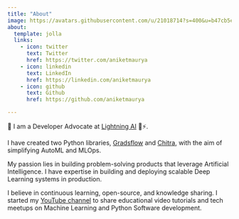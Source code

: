 ```yaml
---
title: "About"
image: https://avatars.githubusercontent.com/u/21018714?s=400&u=b47cb5eb401714a0e38aa8d32ec7031e5c30e346&v=4
about:
  template: jolla
  links:
    - icon: twitter
      text: Twitter
      href: https://twitter.com/aniketmaurya
    - icon: linkedin
      text: LinkedIn
      href: https://linkedin.com/aniketmaurya
    - icon: github
      text: Github
      href: https://github.com/aniketmaurya

---
```


👋 I am a Developer Advocate at [Lightning AI](https://lightning.ai/) 🥑⚡️.

I have created two Python libraries, [Gradsflow](https://github.com/gradsflow/gradsflow) and [Chitra](https://chitra.readthedocs.io/en/latest/), with the aim of simplifying AutoML and MLOps.

My passion lies in building problem-solving products that leverage Artificial Intelligence. I have expertise in building and deploying scalable Deep Learning systems in production.

I believe in continuous learning, open-source, and knowledge sharing. I started my [YouTube channel](https://www.youtube.com/channel/UCRuFsj94hWecPkuEr4f5Xww) to share educational video tutorials and tech meetups on Machine Learning and Python Software development.

